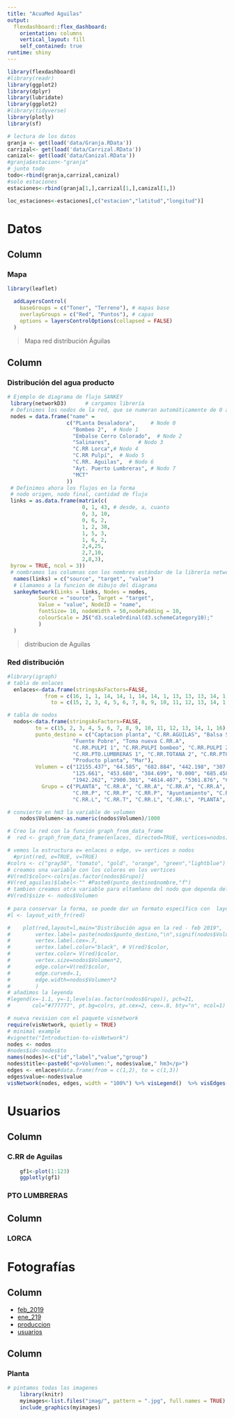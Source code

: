 ```yaml
---
title: "AcuaMed Aguilas"
output: 
  flexdashboard::flex_dashboard:
    orientation: columns
    vertical_layout: fill
    self_contained: true
runtime: shiny
---
```


```r
library(flexdashboard)
#library(readr)
library(ggplot2)
library(dplyr)
library(lubridate)
library(ggplot2)
#library(tidyverse)
library(plotly)
library(sf)
```

```r
# lectura de los datos
granja <- get(load('data/Granja.RData'))
carrizal<- get(load('data/Carrizal.RData'))
canizal<- get(load('data/Canizal.RData'))
#granja$estacion<-"granja"
# junto todo
todo<-rbind(granja,carrizal,canizal)
#solo estaciones
estaciones<-rbind(granja[1,],carrizal[1,],canizal[1,])

loc_estaciones<-estaciones[,c("estacion","latitud","longitud")]

```

Datos
===========================

Column {data-width=600}
---------------------

### Mapa

```r
library(leaflet)

  addLayersControl(
    baseGroups = c("Toner", "Terreno"), # mapas base
    overlayGroups = c("Red", "Puntos"), # capas
    options = layersControlOptions(collapsed = FALSE)
  )
```

> Mapa red distribución Águilas

Column {data-width=400}
---------------------

### Distribución del agua producto

```r
# Ejemplo de diagrama de flujo SANKEY
 library(networkD3)      # cargamos librería
 # Definimos los nodos de la red, que se numeran automáticamente de 0 a ..
 nodes = data.frame("name" = 
                   c("PLanta Desaladora",     # Node 0
                     "Bombeo 2",  # Node 1
                     "Embalse Cerro Colorado",  # Node 2
                     "Salinares",         # Nodo 3
                     "C.RR Lorca",# Nodo 4
                     "C.RR Pulpí",  # Nodo 5
                     "C.RR. Aguilas",  # Nodo 6
                     "Ayt. Puerto Lumbreras", # Nodo 7
                     "MCT"
                   ))
 # Definimos ahora los flujos en la forma
 # nodo origen, nodo final, cantidad de flujo
 links = as.data.frame(matrix(c(
                        0, 1, 43, # desde, a, cuanto
                        0, 3, 10, 
                        0, 6, 2,
                        1, 2, 38,
                        1, 5, 3,
                        1, 6, 2,
                        2,4,25,
                        2,7,10,
                        2,8,3),
 byrow = TRUE, ncol = 3))
 # nombramos las columnas con los nombres estándar de la librería networkD3
  names(links) = c("source", "target", "value")
  # Llamamos a la funcion de dibujo del diagrama
  sankeyNetwork(Links = links, Nodes = nodes,
          Source = "source", Target = "target",
          Value = "value", NodeID = "name",
          fontSize= 10, nodeWidth = 50,nodePadding = 10,
          colourScale = JS("d3.scaleOrdinal(d3.schemeCategory10);"
          )
  ) 
```

> distribucion de Aguilas

### Red distribución

```r
#library(igraph)
# tabla de enlaces
  enlaces<-data.frame(stringsAsFactors=FALSE,
            from = c(16, 1, 1, 14, 14, 1, 14, 14, 1, 13, 13, 13, 14, 1, 15, 1),
              to = c(15, 2, 3, 4, 5, 6, 7, 8, 9, 10, 11, 12, 13, 14, 1, 16))

# tabla de nodos
  nodos<-data.frame(stringsAsFactors=FALSE,
         to = c(15, 2, 3, 4, 5, 6, 7, 8, 9, 10, 11, 12, 13, 14, 1, 16),
         punto_destino = c("Captacion planta", "C.RR.AGUILAS", "Balsa Salinares",
                     "Fuente Pobre", "Toma nueva C.RR.A",
                     "C.RR.PULPI 1", "C.RR.PULPI bombeo", "C.RR.PULPI 2", "MCT",
                     "C.RR.PTO.LUMBRERAS 1", "C.RR.TOTANA 2", "C.RR.PTO.LUMBRERAS", "Embalse ELVIRAS", "Bombeo PTO.LUMBRERAS",
                     "Producto planta", "Mar"),
         Volumen = c("12155.437", "64.585", "682.884", "442.198", "307.868",
                     "125.661", "453.680", "384.699", "0.000", "685.458", "272.581",
                     "1942.262", "2900.301", "4614.407", "5361.876", "6793.561"),
           Grupo = c("PLANTA", "C.RR.A", "C.RR.A", "C.RR.A", "C.RR.A",
                     "C.RR.P", "C.RR.P", "C.RR.P", "Ayuntamiento", "C.RR.L",
                     "C.RR.L", "C.RR.T", "C.RR.L", "C.RR.L", "PLANTA", "PLANTA"))

# convierto en hm3 la variable de volumen
    nodos$Volumen<-as.numeric(nodos$Volumen)/1000

# Creo la red con la función graph_from_data_frame
#  red <- graph_from_data_frame(enlaces, directed=TRUE, vertices=nodos)

# vemos la estructura e= enlaces o edge, v= vertices o nodos  
  #print(red, e=TRUE, v=TRUE)  
#colrs <- c("gray50", "tomato", "gold", "orange", "green","lightblue")
# creamos una variable con los colores en los vertices
#V(red)$color<-colrs[as.factor(nodos$Grupo)]
#V(red_aguilas)$label<-"" #Paste0(punto_destino$nombre,"f")
# tambien creamos otra variable para eltamñano del nodo que dependa del volumen
#V(red)$size <- nodos$Volumen
    
# para conservar la forma, se puede dar un formato específico con  layout_with... y varias opciones    
#l <- layout_with_fr(red)   

#    plot(red,layout=l,main="Distribución agua en la red - feb 2019",
#        vertex.label= paste(nodos$punto_destino,"\n",signif(nodos$Volumen,digits=2),"Hm3"),
#        vertex.label.cex=.7, 
#        vertex.label.color="black", # V(red)$color,
#        vertex.color= V(red)$color,
#        vertex.size=nodos$Volumen*2,
#        edge.color=V(red)$color,
#        edge.curved=.1,
#        edge.width=nodos$Volumen*2
#        )
# añadimos la leyenda
#legend(x=-1.1, y=-1,levels(as.factor(nodos$Grupo)), pch=21,
#       col="#777777", pt.bg=colrs, pt.cex=2, cex=.8, bty="n", ncol=1)

# nueva revision con el paquete visnetwork
require(visNetwork, quietly = TRUE)
# minimal example
#vignette("Introduction-to-visNetwork")
nodes <- nodos
#nodes$id<-nodes$to
names(nodes)<-c("id","label","value","group")
nodes$title<-paste0("<p>Volumen:", nodes$value," hm3</p>")
edges <- enlaces#data.frame(from = c(1,2), to = c(1,3))
edges$value<-nodes$value
visNetwork(nodes, edges, width = "100%") %>% visLegend()  %>% visEdges(arrows = "to") %>% visOptions(highlightNearest = list(enabled =TRUE, degree = 1))
```

Usuarios
===========================

Column {data-width=500}
---------------------

### C.RR de Aguilas

```r
   

    gf1<-plot(1:123)
    ggplotly(gf1)
```

### PTO LUMBRERAS



Column {data-width=500}
---------------------

### LORCA


Fotografías
===========================

Column {data-width=200}
---------------------

  - [feb_2019]()
  - [ene_219]()
  - [produccion](#produccion)
  - [usuarios](#usuarios)

Column {data-width=800}
---------------------

### Planta

```r
# pintamos todas las imagenes
    library(knitr)
    myimages<-list.files("imag/", pattern = ".jpg", full.names = TRUE)
    include_graphics(myimages)
```